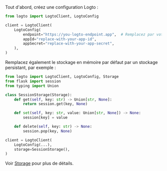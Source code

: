
Tout d'abord, créez une configuration Logto :

```python title="client.py"
from logto import LogtoClient, LogtoConfig

client = LogtoClient(
    LogtoConfig(
        endpoint="https://you-logto-endpoint.app",  # Remplacez par votre endpoint Logto
        appId="replace-with-your-app-id",
        appSecret="replace-with-your-app-secret",
    ),
)
```

<GetAppSecret />

Remplacez également le stockage en mémoire par défaut par un stockage persistant, par exemple :

```python title="client.py"
from logto import LogtoClient, LogtoConfig, Storage
from flask import session
from typing import Union

class SessionStorage(Storage):
    def get(self, key: str) -> Union[str, None]:
        return session.get(key, None)

    def set(self, key: str, value: Union[str, None]) -> None:
        session[key] = value

    def delete(self, key: str) -> None:
        session.pop(key, None)

client = LogtoClient(
    LogtoConfig(...),
    storage=SessionStorage(),
)
```

Voir [Storage](https://github.com/logto-io/python/blob/master/logto/Storage.py) pour plus de détails.
